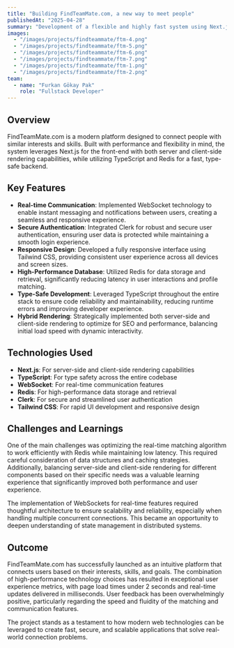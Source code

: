 ```yaml
---
title: "Building FindTeamMate.com, a new way to meet people"
publishedAt: "2025-04-28"
summary: "Development of a flexible and highly fast system using Next.js for front-end and Redis and Typescript for backend."
images:
  - "/images/projects/findteammate/ftm-4.png"
  - "/images/projects/findteammate/ftm-5.png"
  - "/images/projects/findteammate/ftm-6.png"
  - "/images/projects/findteammate/ftm-7.png"
  - "/images/projects/findteammate/ftm-1.png"
  - "/images/projects/findteammate/ftm-2.png"
team:
  - name: "Furkan Gökay Pak"
    role: "Fullstack Developer"
---
```


## Overview

FindTeamMate.com is a modern platform designed to connect people with similar interests and skills. Built with performance and flexibility in mind, the system leverages Next.js for the front-end with both server and client-side rendering capabilities, while utilizing TypeScript and Redis for a fast, type-safe backend.

## Key Features

- **Real-time Communication**: Implemented WebSocket technology to enable instant messaging and notifications between users, creating a seamless and responsive experience.
- **Secure Authentication**: Integrated Clerk for robust and secure user authentication, ensuring user data is protected while maintaining a smooth login experience.
- **Responsive Design**: Developed a fully responsive interface using Tailwind CSS, providing consistent user experience across all devices and screen sizes.
- **High-Performance Database**: Utilized Redis for data storage and retrieval, significantly reducing latency in user interactions and profile matching.
- **Type-Safe Development**: Leveraged TypeScript throughout the entire stack to ensure code reliability and maintainability, reducing runtime errors and improving developer experience.
- **Hybrid Rendering**: Strategically implemented both server-side and client-side rendering to optimize for SEO and performance, balancing initial load speed with dynamic interactivity.

## Technologies Used

- **Next.js**: For server-side and client-side rendering capabilities
- **TypeScript**: For type safety across the entire codebase
- **WebSocket**: For real-time communication features
- **Redis**: For high-performance data storage and retrieval
- **Clerk**: For secure and streamlined user authentication
- **Tailwind CSS**: For rapid UI development and responsive design

## Challenges and Learnings

One of the main challenges was optimizing the real-time matching algorithm to work efficiently with Redis while maintaining low latency. This required careful consideration of data structures and caching strategies. Additionally, balancing server-side and client-side rendering for different components based on their specific needs was a valuable learning experience that significantly improved both performance and user experience.

The implementation of WebSockets for real-time features required thoughtful architecture to ensure scalability and reliability, especially when handling multiple concurrent connections. This became an opportunity to deepen understanding of state management in distributed systems.

## Outcome

FindTeamMate.com has successfully launched as an intuitive platform that connects users based on their interests, skills, and goals. The combination of high-performance technology choices has resulted in exceptional user experience metrics, with page load times under 2 seconds and real-time updates delivered in milliseconds. User feedback has been overwhelmingly positive, particularly regarding the speed and fluidity of the matching and communication features.

The project stands as a testament to how modern web technologies can be leveraged to create fast, secure, and scalable applications that solve real-world connection problems.
